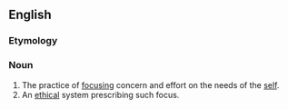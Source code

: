 ==English==
{{wikipedia}}

===Etymology===
{{suffix|en|self|ism}}

===Noun===
{{en-noun|-|s}}

# The practice of [[focus]]ing concern and effort on the needs of the [[self]].
# An [[ethical]] system prescribing such focus.